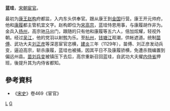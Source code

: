 '''蓝珪'''，[[宋朝|宋朝]][[宦官|宦官]]。
       
最初为[[康王|康王]][[赵构|赵构]]府都监，入内东头供奉官。跟从康王到[[金国|金国]]行营。康王开元帅府，他和[[康履|康履]]都主管机宜文字。赵构即位为[[宋高宗|宋高宗]]，蓝珪恃恩用事，与康履胡作非为。金兵入[[扬州|扬州]]，高宗驰[[马|马]]出门，跟随的只有他和康履等五六人，倍加炫耀，轻视外朝。经过[[吴江|吴江]]，他的党羽以射[[鸭|鸭]]为乐。至[[杭州|杭州]]，[[钱塘江|钱塘江]]观潮，供帐遮道。统制[[苗傅|苗傅]]、武功大夫[[刘正彦|刘正彦]]等深恶宦官恣横，[[建炎|建炎]]三年（1129年），苗傅、刘正彦发动兵变，逼迫高宗，斩杀康履，蓝珪也被捕，因其平日不及康履骄横，免遭杀戮编置到偏远州县。[[苗刘兵变|苗刘兵变]]被镇压下去后，高宗重新召回蓝珪，自武功大夫擢[[内侍省|内侍省]]押班，後提升其为内侍省都知。
== 參考資料 ==
* 《[[宋史|宋史]]》卷469《宦官》

[[Category:宋朝宦官|L]]
[[Category:蓝姓|G]]